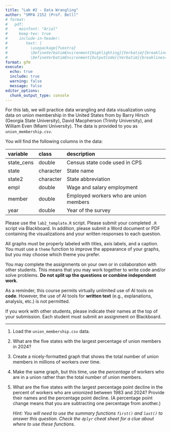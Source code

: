 ```yaml
---
title: "Lab #2 - Data Wrangling"
author: "SMPA 2152 (Prof. Bell)"
# format:
#   pdf:
#     mainfont: "Arial"
#     keep-tex: true
#     include-in-header:
#        text: |
#          \usepackage{fvextra}
#          \DefineVerbatimEnvironment{Highlighting}{Verbatim}{breaklines=true, breakanywhere=true, breaksymbol=, breakanywheresymbolpre=,commandchars=\\\{\}}
#          \DefineVerbatimEnvironment{OutputCode}{Verbatim}{breaklines=true, breakanywhere=true, breaksymbol=, breakanywheresymbolpre=,commandchars=\\\{\}}
format: gfm
execute:
  echo: true
  include: true
  warning: false
  message: false
editor_options: 
  chunk_output_type: console
---
```

\vspace{-3em}

For this lab, we will practice data wrangling and data visualization using data on union membership in the United States from [\mbox{UnionStats.com}](https://www.unionstats.com/) by Barry Hirsch (Georgia State University), David Macpherson (Trinity University), and William Even (Miami University). The data is provided to you as `union_membership.csv`.

You will find the following columns in the data:

|variable           |class     |description        |
|:------------------|:---------|:------------------|
|state_cens  |double    |Census state code used in CPS |
|state              |character |State name |
|state2 |character |State abbreviation |
|empl  |double    | Wage and salary employment |
|member     |double    | Employed workers who are union members |
|year               |double    |Year of the survey |

Please use the `lab2_template.R` script. Please submit your completed `.R` script via Blackboard. In addition, please submit a Word document or PDF containing the visualizations and your written responses to each question.

All graphs must be properly labeled with titles, axis labels, and a caption. You must use a `theme` function to improve the appearance of your graphs, but you may choose which theme you prefer.

You may complete the assignments on your own or in collaboration with other students. This means that you may work together to write code and/or solve problems. **Do not split up the questions or combine independent work.**

As a reminder, this course permits virtually unlimited use of AI tools on **code**. However, the use of AI tools for **written text** (e.g., explanations, analysis, etc.) is not permitted.

If you work with other students, please indicate their names at the top of your submission. Each student must submit an assignment on Blackboard.
\vspace{-1em}

---

1. Load the `union_membership.csv` data.

2. What are the five states with the largest percentage of union members in 2024?

3. Create a nicely-formatted graph that shows the total number of union members in millions of workers over time.

4. Make the same graph, but this time, use the *percentage* of workers who are in a union rather than the total number of union members.

5. What are the five states with the largest percentage point decline in the percent of workers who are unionized between 1983 and 2024? Provide their names and the percentage point decline. (A percentage point change means that you are subtracting one percentage from another.)

    *Hint: You will need to use the summary functions `first()` and `last()` to answer this question. Check the `dplyr` cheat sheet for a clue about where to use these functions.*